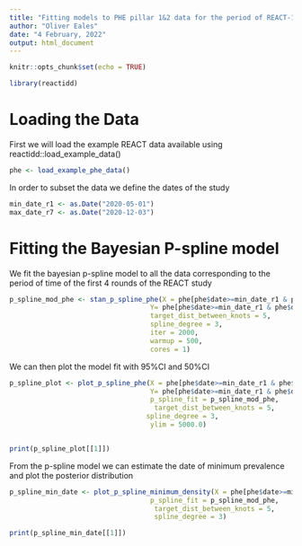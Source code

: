 ```yaml
---
title: "Fitting models to PHE pillar 1&2 data for the period of REACT-1 rounds 1-7"
author: "Oliver Eales"
date: "4 February, 2022"
output: html_document
---
```


```r
knitr::opts_chunk$set(echo = TRUE)
```

```r
library(reactidd)
```

# Loading the Data
First we will load the example REACT data available using reactidd::load_example_data() 

```r
phe <- load_example_phe_data()

```

In order to subset the data we define the dates  of the study
```r
min_date_r1 <- as.Date("2020-05-01")
max_date_r7 <- as.Date("2020-12-03")
```



# Fitting the Bayesian P-spline model
We fit the bayesian p-spline model to all the data corresponding to the period of time of the first 4 rounds of the REACT study 

```r
p_spline_mod_phe <- stan_p_spline_phe(X = phe[phe$date>=min_date_r1 & phe$date<= max_date_r7,]$date,
                                   Y= phe[phe$date>=min_date_r1 & phe$date<= max_date_r7,]$n_cases,
                                   target_dist_between_knots = 5,
                                   spline_degree = 3,
                                   iter = 2000,
                                   warmup = 500,
                                   cores = 1)


```

We can then plot the model fit with 95%CI and 50%CI
```r

p_spline_plot <- plot_p_spline_phe(X = phe[phe$date>=min_date_r1 & phe$date<= max_date_r7,]$date,
                                   Y= phe[phe$date>=min_date_r1 & phe$date<= max_date_r7,]$n_cases,
                                   p_spline_fit = p_spline_mod_phe, 
                                    target_dist_between_knots = 5,
                                  spline_degree = 3,
                                   ylim = 5000.0)


print(p_spline_plot[[1]])


```

From the p-spline model we can estimate the date of minimum prevalence and plot the posterior distribution

```r
p_spline_min_date <- plot_p_spline_minimum_density(X = phe[phe$date>=min_date_r1 & phe$date<= max_date_r4,]$date,
                                   p_spline_fit = p_spline_mod_phe, 
                                    target_dist_between_knots = 5,
                                    spline_degree = 3)

print(p_spline_min_date[[1]])
```
